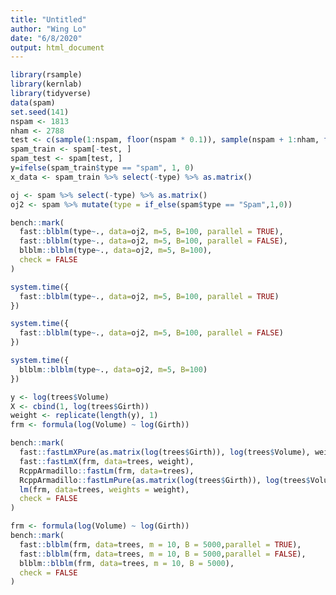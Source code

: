 ```yaml
---
title: "Untitled"
author: "Wing Lo"
date: "6/8/2020"
output: html_document
---
```


```r
library(rsample)
library(kernlab)
library(tidyverse)
data(spam)
set.seed(141)
nspam <- 1813
nham <- 2788
test <- c(sample(1:nspam, floor(nspam * 0.1)), sample(nspam + 1:nham, floor(nham * 0.1)))
spam_train <- spam[-test, ]
spam_test <- spam[test, ]
y=ifelse(spam_train$type == "spam", 1, 0)
x_data <- spam_train %>% select(-type) %>% as.matrix()

oj <- spam %>% select(-type) %>% as.matrix()
oj2 <- spam %>% mutate(type = if_else(spam$type == "Spam",1,0))
```

```r
bench::mark(
  fast::blblm(type~., data=oj2, m=5, B=100, parallel = TRUE),
  fast::blblm(type~., data=oj2, m=5, B=100, parallel = FALSE),
  blblm::blblm(type~., data=oj2, m=5, B=100),
  check = FALSE
)
```
```r
system.time({
  fast::blblm(type~., data=oj2, m=5, B=100, parallel = TRUE)
})

system.time({
  fast::blblm(type~., data=oj2, m=5, B=100, parallel = FALSE)
})

system.time({
  blblm::blblm(type~., data=oj2, m=5, B=100)
})
```




```r
y <- log(trees$Volume)
X <- cbind(1, log(trees$Girth))
weight <- replicate(length(y), 1)
frm <- formula(log(Volume) ~ log(Girth))

bench::mark(
  fast::fastLmXPure(as.matrix(log(trees$Girth)), log(trees$Volume), weight),
  fast::fastLmX(frm, data=trees, weight),
  RcppArmadillo::fastLm(frm, data=trees),
  RcppArmadillo::fastLmPure(as.matrix(log(trees$Girth)), log(trees$Volume)),
  lm(frm, data=trees, weights = weight),
  check = FALSE
)
```


```r
frm <- formula(log(Volume) ~ log(Girth))
bench::mark(
  fast::blblm(frm, data=trees, m = 10, B = 5000,parallel = TRUE),
  fast::blblm(frm, data=trees, m = 10, B = 5000,parallel = FALSE),
  blblm::blblm(frm, data=trees, m = 10, B = 5000),
  check = FALSE
)
```

